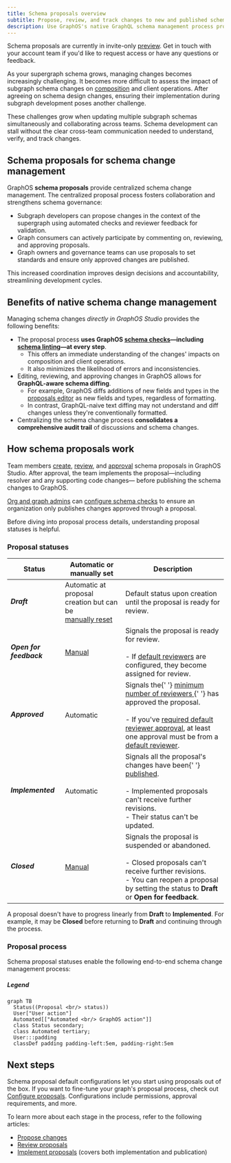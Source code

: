 ```yaml
---
title: Schema proposals overview
subtitle: Propose, review, and track changes to new and published schemas
description: Use GraphOS's native GraphQL schema management process propose, review, and track schema changes before and after publication.
---
```


<EnterpriseFeature />

<PreviewFeature>

Schema proposals are currently in invite-only [preview](/resources/product-launch-stages/#preview). Get in touch with your account team if you'd like to request access or have any questions or feedback.

</PreviewFeature>

As your supergraph schema grows, managing changes becomes increasingly challenging.
It becomes more difficult to assess the impact of subgraph schema changes on [composition](/federation/federated-types/composition/) and client operations.
After agreeing on schema design changes, ensuring their implementation during subgraph development poses another challenge.

These challenges grow when updating multiple subgraph schemas simultaneously and collaborating across teams.
Schema development can stall without the clear cross-team communication needed to understand, verify, and track changes.

## Schema proposals for schema change management

GraphOS **schema proposals** provide centralized schema change management.
The centralized proposal process fosters collaboration and strengthens schema governance:

- Subgraph developers can propose changes in the context of the supergraph using automated checks and reviewer feedback for validation.
- Graph consumers can actively participate by commenting on, reviewing, and approving proposals.
- Graph owners and governance teams can use proposals to set standards and ensure only approved changes are published.

This increased coordination improves design decisions and accountability, streamlining development cycles.

## Benefits of native schema change management

Managing schema changes _directly in GraphOS Studio_ provides the following benefits:

- The proposal process **uses GraphOS [schema checks](./schema-checks)&mdash;including [schema linting](./schema-linter)&mdash;at every step**.
  - This offers an immediate understanding of the changes' impacts on composition and client operations.
  - It also minimizes the likelihood of errors and inconsistencies.
- Editing, reviewing, and approving changes in GraphOS allows for **GraphQL-aware schema diffing**.
  - For example, GraphOS diffs additions of new fields and types in the [proposals editor](#edit-subgraph-schemas) as new fields and types, regardless of formatting.
  - In contrast, GraphQL-naive text diffing may not understand and diff changes unless they're conventionally formatted.
- Centralizing the schema change process **consolidates a comprehensive audit trail** of discussions and schema changes.

## How schema proposals work

Team members [create](./creation), [review](../review), and [approval](../review#approved-reviews) schema proposals in GraphOS Studio. After approval, the team implements the proposal&mdash;including resolver and any supporting code changes&mdash; before publishing the schema changes to GraphOS.

[Org and graph admins](../org/members/#organization-wide-member-roles) can [configure schema checks](./schema-checks/#proposals-checks) to ensure an organization only publishes changes approved through a proposal.

Before diving into proposal process details, understanding proposal statuses is helpful.

### Proposal statuses

<table className="field-table">
  <thead>
    <tr>
      <th>Status</th>
      <th>Automatic or <br /> manually set</th>
      <th>Description</th>
    </tr>
  </thead>

<tbody>
<tr>
<td>

##### Draft

</td>
<td>
Automatic at proposal creation but can be <br/> <a href="./creation#change-proposal-status">manually reset</a>
</td>
<td>
Default status upon creation until the proposal is ready for review.
</td>
</tr>
<tr>
<td>

##### Open for feedback

</td>
<td><a href="./creation#change-proposal-status">Manual</a></td>
<td>Signals the proposal is ready for review.
<br/><br/>
- If <a href="../configuration/#default-reviewers">default reviewers</a> are configured, they become assigned for review.</td>
</tr>
<tr>
<td>

##### Approved

</td>
<td>Automatic</td>
<td>
Signals the{' '}
<a href="../configuration#required-approvals">
minimum number of reviewers
</a>{' '}
has approved the proposal.
<br/> <br/>
- If you've <a href="../configuration/#require-default-reviewer-approval">required default reviewer approval</a>, at least one approval must be from a <a href="../configuration/#default-reviewers">default reviewer</a>.
</td>
</tr>
<tr>
<td>

##### Implemented

</td>
<td>Automatic</td>
<td>
Signals all the proposal's changes have been{' '}
<a href="./publishing-schemas">published</a>. <br />
<br /> - Implemented proposals can't receive further revisions. <br /> -
Their status can't be updated.
</td>
</tr>
<tr>
<td>

##### Closed

</td>
<td><a href="./creation#change-proposal-status">Manual</a></td>
<td>
Signals the proposal is suspended or abandoned. <br />
<br /> - Closed proposals can't receive further revisions. <br /> - You
can reopen a proposal by setting the status to <strong> Draft</strong> or <strong>Open for feedback</strong>.
</td>
</tr>
</tbody>
</table>

A proposal doesn't have to progress linearly from **Draft** to **Implemented**. For example, it may be **Closed** before returning to **Draft** and continuing through the process.

### Proposal process

Schema proposal statuses enable the following end-to-end schema change management process:

<SchemaProposalCreationMermaid />

<SchemaProposalReviewMermaid />

<SchemaProposalImplementationMermaid />

<SchemaProposalPublicationMermaid />

##### Legend

```mermaid
graph TB
  Status((Proposal <br/> status))
  User["User action"]
  Automated[["Automated <br/> GraphOS action"]]
  class Status secondary;
  class Automated tertiary;
  User:::padding
  classDef padding padding-left:5em, padding-right:5em
```

## Next steps

Schema proposal default configurations let you start using proposals out of the box. If you want to fine-tune your graph's proposal process, check out [Configure proposals](../configuration). Configurations include permissions, approval requirements, and more.

To learn more about each stage in the process, refer to the following articles:

- [Propose changes](./creation)
- [Review proposals](../review)
- [Implement proposals](./implementation) (covers both implementation and publication)